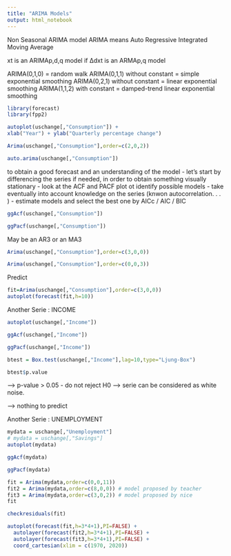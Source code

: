 ```yaml
---
title: "ARIMA Models"
output: html_notebook
---
```


Non Seasonal ARIMA model
ARIMA means Auto Regressive Integrated Moving Average

xt is an ARIMAp,d,q model if ∆dxt is an ARMAp,q model

ARIMA(0,1,0) = random walk
ARIMA(0,1,1) without constant = simple exponential smoothing
ARIMA(0,2,1) without constant = linear exponential smoothing
ARIMA(1,1,2) with constant = damped-trend linear exponential smoothing


```r
library(forecast)
library(fpp2)
```



```r
autoplot(uschange[,"Consumption"]) +
xlab("Year") + ylab("Quarterly percentage change")
```

```r
Arima(uschange[,"Consumption"],order=c(2,0,2))
```

```r
auto.arima(uschange[,"Consumption"])
```

to obtain a good forecast and an understanding of the model
- let’s start by differencing the series if needed, in order to obtain something visually stationary
- look at the ACF and PACF plot ot identify possible models
- take eventually into account knowledge on the series (knwon autocorrelation. . . )
- estimate models and select the best one by AICc / AIC / BIC


```r
ggAcf(uschange[,"Consumption"])
```

```r
ggPacf(uschange[,"Consumption"])
```

May be an AR3 or an MA3

```r
Arima(uschange[,"Consumption"],order=c(3,0,0))
```

```r
Arima(uschange[,"Consumption"],order=c(0,0,3))
```

Predict
```r
fit=Arima(uschange[,"Consumption"],order=c(3,0,0))
autoplot(forecast(fit,h=10))
```


Another Serie : INCOME
```r
autoplot(uschange[,"Income"])
```

```r
ggAcf(uschange[,"Income"])
```

```r
ggPacf(uschange[,"Income"])
```

```r
btest = Box.test(uschange[,"Income"],lag=10,type="Ljung-Box")

btest$p.value
```
--> p-value > 0.05 - do not reject H0 --> serie can be considered as white noise.

--> nothing to predict


Another Serie : UNEMPLOYMENT

```r
mydata = uschange[,"Unemployment"]
# mydata = uschange[,"Savings"]
autoplot(mydata)
```

```r
ggAcf(mydata)

```

```r
ggPacf(mydata)
```


```r
fit = Arima(mydata,order=c(0,0,11))
fit2 = Arima(mydata,order=c(8,0,0)) # model proposed by teacher
fit3 = Arima(mydata,order=c(3,0,2)) # model proposed by nice
fit
```

```r
checkresiduals(fit)
```



```r
autoplot(forecast(fit,h=3*4+1),PI=FALSE) +
  autolayer(forecast(fit2,h=3*4+1),PI=FALSE) + 
  autolayer(forecast(fit3,h=3*4+1),PI=FALSE) +
  coord_cartesian(xlim = c(1970, 2020))
```




